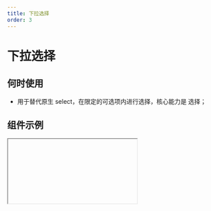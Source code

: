 ```yaml
---
title: 下拉选择
order: 3
---
```


# 下拉选择

## 何时使用

- 用于替代原生 select，在限定的可选项内进行选择，核心能力是 选择；

## 组件示例


<Iframe url="https://www.aliwork.com/developer/select-field-v2?isRenderNav=false" />

## 组件属性


<AttrTable
  dataSource={[
    {
      attr: '标题',
      code: 'label',
      type: 'String',
      demo: '"下拉单选"',
      default
: '',
      desc: '',
    },
    {
      attr: '值',
      code: 'fieldData',
      type: 'Object',
      demo: '单选：{value: "1"}；多选：{value: ["1"]}',
      default
: '',
      desc: '',
    },
    {
      attr: '标题位置',
      code: 'labelAlign',
      type: 'String',
      demo: '"top"',
      default
: '',
      desc: '可选值："left", "top", "inset"',
    },
    {
      attr: '标题宽度',
      code: 'labelColSpan',
      type: 'Number',
      demo: '4',
      default
: '',
      desc: '',
    },
    {
      attr: '标题偏移',
      code: 'labelColOffset',
      type: 'Number',
      demo: '0',
      default
: '',
      desc: '',
    },
    {
      attr: '内容宽度',
      code: 'wrapperColSpan',
      type: 'Number',
      demo: '0',
      default
: '',
      desc: '',
    },
    {
      attr: '内容偏移',
      code: 'wrapperColOffset',
      type: 'Number',
      demo: '0',
      default
: '',
      desc: '',
    },
    {
      attr: '标题对齐',
      code: 'labelTextAlign',
      type: 'String',
      demo: '"right"',
      default
: '',
      desc: '可选值："left", "right"',
    },
    {
      attr: '提示文字',
      code: 'placeholder',
      type: 'String',
      demo: '"请选择"',
      default
: '',
      desc: '',
    },
    {
      attr: '描述信息',
      code: 'tips',
      type: 'String',
      demo: '"这是一段描述信息"',
      default
: '',
      desc: '',
    },
    {
      attr: '尺寸',
      code: 'size',
      type: 'String',
      demo: '"small"',
      default
: '',
      desc: '可选值："small", "medium", "large"',
    },
    {
      attr: '状态',
      code: 'behavior',
      type: 'String',
      demo: '"NORMAL"',
      default
: '',
      desc: '可选值："NORMAL", "DISABLED", "READONLY", "HIDDEN"',
    },
    {
      attr: '校验',
      code: 'validation',
      type: 'Array',
      demo: '[{type:"required"}] ',
      default
: '',
      desc: '可选值：{type:"required"}, {type: "customValidate", message: "请选择今日之前的日期", param: "function validateRule(value) { return value <= new Date().getTime(); }"} ',
    },
    {
      attr: '模式',
      code: 'mode',
      type: 'String',
      demo: '"single"',
      default
: '',
      desc: '可选值：单选"single",多选"multiple",标签"tag"',
    },
    {
      attr: '下拉箭头',
      code: 'hasArrow',
      type: 'Boolean',
      demo: 'true',
      default
: '',
      desc: '可选值：true、false',
    },
    {
      attr: '边框',
      code: 'hasBorder',
      type: 'Boolean',
      demo: 'true',
      default
: '',
      desc: '可选值：true,false',
    },
    {
      attr: '清除按钮',
      code: 'hasClear',
      type: 'Boolean',
      demo: 'true',
      default
: '',
      desc: '单选模式时才有，可选值：true,false',
    },
    {
      attr: '全选功能',
      code: 'hasSelectAll',
      type: 'Boolean',
      demo: 'true ',
      default
: '',
      desc: '多选模式时才有效，可选值：true,false',
    },
    {
      attr: '下拉菜单是否与选择器对齐',
      code: 'autoWidth',
      type: 'Boolean',
      demo: 'true',
      default
: '',
      desc: '可选值：true,false',
    },
    {
      attr: '展开后是否能搜索',
      code: 'showSearch',
      type: 'Boolean',
      demo: ' true ',
      default
: '',
      desc: 'tag 模式下固定为 true',
    },
    {
      attr: '选项',
      code: 'dataSource',
      type: 'Array',
      demo: "  [{ text: { zh_CN: '选项一', en_US: 'Option 1', type: 'i18n', }, value: '1', }] ",
      default
: '',
      desc: '设置选项',
    },
    {
      attr: '弹层内容为空的文案',
      code: 'noFoundContent',
      type: 'Boolean',
      demo: ' true ',
      default
: '',
      desc: '可选值：true,false',
    },
    {
      attr: '本地过滤',
      code: 'filterLocal',
      type: 'Boolean',
      demo: ' true ',
      default
: '',
      desc: '在数据源为远程的时候需要关闭此项，可选值：true、false',
    },
    {
      attr: '开启本地自定义过滤方法',
      code: 'filter',
      type: 'Function',
      demo: ' function filter(value, data){ return true;} ',
      default
: '',
      desc: '开启本地过滤时才有',
    },
    {
      attr: '本地过滤方法',
      code: 'filterLocal',
      type: 'Function',
      demo: ' function filter(value, data){ return true;} ',
      default
: '',
      desc: '返回一个 Boolean 值确定是否保留',
    },
    {
      attr: '值发生改变事件',
      code: 'onChange',
      type: 'Function',
      demo: 'function(value, actionType, item){ console.log(value); } ',
      default
: '',
      desc: '选项的显示值可通过 `item.label` 来获取',
    },
    {
      attr: '弹层显示或隐藏时触发的回调',
      code: 'onVisibleChange',
      type: 'Function',
      demo: ' function onVisibleChange(visible) { console.log("onVisibleChange", visible); }',
      default
: '',
      desc: '返回一个 Boolean 值确定是否保留',
    },
    {
      attr: 'tag 删除回调',
      code: 'onRemove',
      type: 'Function',
      demo: ' function onRemove(item) { console.log("onRemove", item.value); } ',
      default
: '',
      desc: '',
    },
    {
      attr: '当搜索框值变化时回调',
      code: 'onSearch',
      type: 'Function',
      demo: ' function onSearch(value) { console.log("onSearch", value); }  ',
      default
: '',
      desc: '',
    },
  ]}
/>
